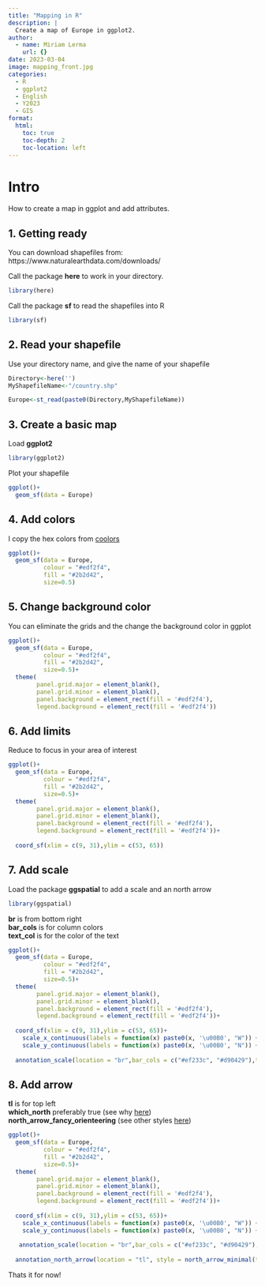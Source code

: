 ```yaml
---
title: "Mapping in R"
description: |
  Create a map of Europe in ggplot2.
author:
  - name: Miriam Lerma
    url: {}
date: 2023-03-04
image: mapping_front.jpg
categories:
  - R
  - ggplot2
  - English
  - Y2023
  - GIS
format:
  html:
    toc: true
    toc-depth: 2
    toc-location: left
---
```



# Intro

How to create a map in ggplot and add attributes.

## 1. Getting ready

You can download shapefiles from: https://www.naturalearthdata.com/downloads/

Call the package **here** to work in your directory.

```r
library(here)
```

Call the package **sf** to read the shapefiles into R

```r
library(sf)
```

## 2. Read your shapefile

Use your directory name, and give the name of your shapefile

```r
Directory<-here('')
MyShapefileName<-"/country.shp"
```

```r
Europe<-st_read(paste0(Directory,MyShapefileName))
```

## 3. Create a basic map

Load **ggplot2**

```r
library(ggplot2)
```

Plot your shapefile

```r
ggplot()+  
  geom_sf(data = Europe)
```

## 4. Add colors

I copy the hex colors from [coolors](www.coolors.co)

```r
ggplot()+  
  geom_sf(data = Europe, 
          colour = "#edf2f4", 
          fill = "#2b2d42",
          size=0.5)
```

## 5. Change background color

You can eliminate the grids and the change the background color in ggplot

```r
ggplot()+  
  geom_sf(data = Europe, 
          colour = "#edf2f4", 
          fill = "#2b2d42",
          size=0.5)+
  theme(
        panel.grid.major = element_blank(), 
        panel.grid.minor = element_blank(),
        panel.background = element_rect(fill = '#edf2f4'),
        legend.background = element_rect(fill = '#edf2f4'))
```


## 6. Add limits 

Reduce to focus in your area of interest

```r
ggplot()+  
  geom_sf(data = Europe, 
          colour = "#edf2f4", 
          fill = "#2b2d42",
          size=0.5)+
  theme(
        panel.grid.major = element_blank(), 
        panel.grid.minor = element_blank(),
        panel.background = element_rect(fill = '#edf2f4'),
        legend.background = element_rect(fill = '#edf2f4'))+
  
  coord_sf(xlim = c(9, 31),ylim = c(53, 65))
```


## 7. Add scale

Load the package **ggspatial** to add a scale and an north arrow

```r
library(ggspatial)
```

**br** is from bottom right  
**bar_cols** is for column colors  
**text_col** is for the color of the text  

```r
ggplot()+  
  geom_sf(data = Europe, 
          colour = "#edf2f4", 
          fill = "#2b2d42",
          size=0.5)+
  theme(
        panel.grid.major = element_blank(), 
        panel.grid.minor = element_blank(),
        panel.background = element_rect(fill = '#edf2f4'),
        legend.background = element_rect(fill = '#edf2f4'))+
  
  coord_sf(xlim = c(9, 31),ylim = c(53, 65))+
    scale_x_continuous(labels = function(x) paste0(x, '\u00B0', "W")) +
    scale_y_continuous(labels = function(x) paste0(x, '\u00B0', "N")) +
  
  annotation_scale(location = "br",bar_cols = c("#ef233c", "#d90429"),text_col = '#ef233c')
```

## 8. Add arrow

**tl** is for top left  
**which_north** preferably true (see why [here](https://github.com/paleolimbot/ggspatial/issues/15))  
**north_arrow_fancy_orienteering** (see other styles [here](https://github.com/paleolimbot/ggspatial/issues/15))  

```r
ggplot()+  
  geom_sf(data = Europe, 
          colour = "#edf2f4", 
          fill = "#2b2d42",
          size=0.5)+
  theme(
        panel.grid.major = element_blank(), 
        panel.grid.minor = element_blank(),
        panel.background = element_rect(fill = '#edf2f4'),
        legend.background = element_rect(fill = '#edf2f4'))+
  
  coord_sf(xlim = c(9, 31),ylim = c(53, 65))+
    scale_x_continuous(labels = function(x) paste0(x, '\u00B0', "W")) +
    scale_y_continuous(labels = function(x) paste0(x, '\u00B0', "N")) +
  
   annotation_scale(location = "br",bar_cols = c("#ef233c", "#d90429"),text_col = '#ef233c')+
  
  annotation_north_arrow(location = "tl", style = north_arrow_minimal(text_col = '#ffd60a',line_col = '#ffd60a',fill = '#ffd60a')) 
```

Thats it for now!


